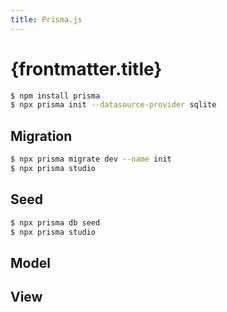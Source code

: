 ```yaml
---
title: Prisma.js
---
```



# {frontmatter.title}

```bash
$ npm install prisma
$ npx prisma init --datasource-provider sqlite
```

<CodeTree src="/codes/expressjs/invest-app-prismajs-simple" />

## Migration

<CodePreview src="/codes/expressjs/invest-app-prismajs-simple/prisma/schema.prisma" />

<CodePreview src="/codes/expressjs/invest-app-prismajs-simple/.env" />

```bash
$ npx prisma migrate dev --name init
$ npx prisma studio
```

## Seed

<CodePreview src="/codes/expressjs/invest-app-prismajs-simple/prisma/seed.js" />

<CodePreview src="/codes/expressjs/invest-app-prismajs-simple/prisma/seeders.json" />

<CodePreview src="/codes/expressjs/invest-app-prismajs-simple/package.json" />

```bash
$ npx prisma db seed
$ npx prisma studio
```

## Model

<CodePreview src="/codes/expressjs/invest-app-prismajs-simple/src/database/database.js" />

<CodePreview src="/codes/expressjs/invest-app-prismajs-simple/src/models/Investment.js" />

## View

<CodePreview src="/codes/expressjs/invest-app-prismajs-simple/public/index.html" />

<CodePreview src="/codes/expressjs/invest-app-prismajs-simple/public/js/main.js" />
